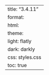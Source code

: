 ---
title: "3.4.11"
format:
    html:
        theme:
            light: flatly
            dark: darkly
        css: styles.css
        toc: true
---